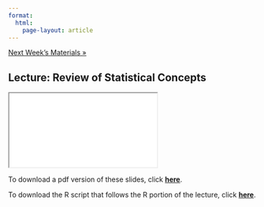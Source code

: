 ```yaml
---
format: 
  html:
    page-layout: article
---
```


<div class = "prev-next-container">
<a class="prev-next" href="02-lecture-page.html">Next Week's Materials &raquo;</a>
</div>

## Lecture: Review of Statistical Concepts

<iframe src="01-lecture-slides.html" name="01-lecture-slides"></iframe>

To download a pdf version of these slides, click <a href="01-lecture-slides.pdf" download target="_blank" rel="noopener noreferrer"><strong>here</strong></a>.

To download the R script that follows the R portion of the lecture, click <a href="01-lecture-script.R" download target="_blank" rel="noopener noreferrer"><strong>here</strong></a>.



